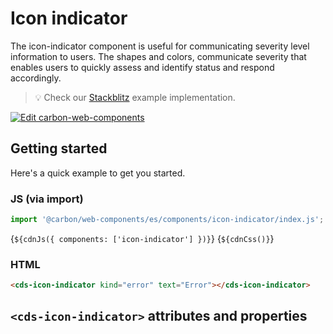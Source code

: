 
<Meta of={IconIndicatorStories} />

# Icon indicator

The icon-indicator component is useful for communicating severity level
information to users. The shapes and colors, communicate severity that enables
users to quickly assess and identify status and respond accordingly.

> 💡 Check our
> [Stackblitz](https://stackblitz.com/github/carbon-design-system/carbon/tree/main/packages/web-components/examples/components/icon-indicator)
> example implementation.

[![Edit carbon-web-components](https://developer.stackblitz.com/img/open_in_stackblitz.svg)](https://stackblitz.com/github/carbon-design-system/carbon/tree/main/packages/web-components/examples/components/icon-indicator)

## Getting started

Here's a quick example to get you started.

### JS (via import)

```javascript
import '@carbon/web-components/es/components/icon-indicator/index.js';
```

<Markdown>{`${cdnJs({ components: ['icon-indicator'] })}`}</Markdown>
<Markdown>{`${cdnCss()}`}</Markdown>

### HTML

```html
<cds-icon-indicator kind="error" text="Error"></cds-icon-indicator>
```

## `<cds-icon-indicator>` attributes and properties

<ArgTypes of="cds-icon-indicator" />
